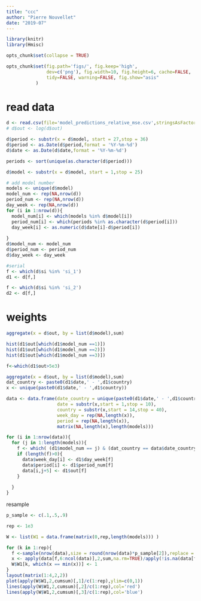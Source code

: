```yaml
---
title: "ccc"
author: "Pierre Nouvellet"
date: "2019-07"
---
```


```r
library(knitr)
library(Hmisc)

opts_chunk$set(collapse = TRUE)

opts_chunk$set(fig.path='figs/', fig.keep='high', 
               dev=c('png'), fig.width=10, fig.height=6, cache=FALSE,
               tidy=FALSE, warning=FALSE, fig.show="asis"
 	       )

```

# read data 

```r

d <- read.csv(file='model_predictions_relative_mse.csv',stringsAsFactors = FALSE)
# d$out <- log(d$out)

d$period <- substr(x = d$model, start = 27,stop = 36)
d$period <- as.Date(d$period,format = '%Y-%m-%d')
d$date <- as.Date(d$date,format = '%Y-%m-%d')

periods <- sort(unique(as.character(d$period)))

d$model <- substr(x = d$model, start = 1,stop = 25)

# add model number
models <- unique(d$model)
model_num <- rep(NA,nrow(d))
period_num <- rep(NA,nrow(d))
day_week <- rep(NA,nrow(d))
for (i in 1:nrow(d)){
  model_num[i] <- which(models %in% d$model[i])
  period_num[i] <- which(periods %in% as.character(d$period[i]))
  day_week[i] <- as.numeric(d$date[i]-d$period[i])
  
}
d$model_num <- model_num
d$period_num <- period_num
d$day_week <- day_week

#serial
f <- which(d$si %in% 'si_1')
d1 <- d[f,]

f <- which(d$si %in% 'si_2')
d2 <- d[f,]

```


# weights

```r

aggregate(x = d$out, by = list(d$model),sum)

hist(d1$out[which(d1$model_num ==1)])
hist(d1$out[which(d1$model_num ==2)])
hist(d1$out[which(d1$model_num ==3)])

f<-which(d1$out>5e3)

```

```r

aggregate(x = d$out, by = list(d$model),sum)
dat_country <- paste0(d1$date,' - ',d1$country)
x <- unique(paste0(d1$date,' - ',d1$country))

data <- data.frame(date_country = unique(paste0(d1$date,' - ',d1$country)),
                   date = substr(x,start = 1,stop = 10),
                   country = substr(x,start = 14,stop = 40),
                   week_day = rep(NA,length(x)),
                   period = rep(NA,length(x)),
                   matrix(NA,length(x),length(models)))

for (i in 1:nrow(data)){
  for (j in 1:length(models)){
    f <- which( (d1$model_num == j) & (dat_country == data$date_country[i]))
    if (length(f)>0){
      data$week_day[i] <- d1$day_week[f]
      data$period[i] <- d1$period_num[f]
      data[i,j+5] <- d1$out[f]
    }
    
  }
}


```
resample

```r
p_sample <- c(.1,.5,.9)

rep <- 1e3

W <- list(W1 = data.frame(matrix(0,rep,length(models))) )

for (k in 1:rep){
  f <-sample(nrow(data),size = round(nrow(data)*p_sample[2]),replace = FALSE)
  x <- apply(data[f,6:ncol(data)],2,sum,na.rm=TRUE)/apply(!is.na(data[f,6:ncol(data)]),2,sum,na.rm=TRUE)
  W$W1[k, which(x == min(x))] <- 1
}
layout(matrix(1:4,2,2))
plot(apply(W$W1,2,cumsum)[,1]/c(1:rep),ylim=c(0,1))
lines(apply(W$W1,2,cumsum)[,2]/c(1:rep),col='red')
lines(apply(W$W1,2,cumsum)[,3]/c(1:rep),col='blue')

```

#